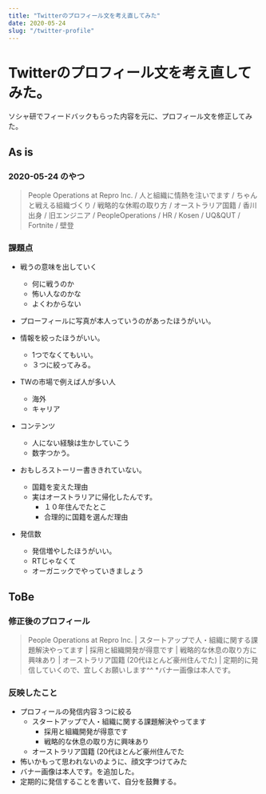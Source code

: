 ```yaml
---
title: "Twitterのプロフィール文を考え直してみた"
date: 2020-05-24
slug: "/twitter-profile"
---
```


# Twitterのプロフィール文を考え直してみた。
ソシャ研でフィードバックもらった内容を元に、プロフィール文を修正してみた。

## As is
### 2020-05-24 のやつ


>People Operations at Repro Inc. / 人と組織に情熱を注いでます / ちゃんと戦える組織づくり / 戦略的な休暇の取り方 / オーストラリア国籍 / 香川出身 / 旧エンジニア / PeopleOperations / HR / Kosen / UQ&QUT / Fortnite / 壁登


### 課題点
- 戦うの意味を出していく
	- 何に戦うのか
	- 怖い人なのかな
	- よくわからない

- プローフィールに写真が本人っていうのがあったほうがいい。
- 情報を絞ったほうがいい。
	- 1つでなくてもいい。
	- ３つに絞ってみる。

- TWの市場で例えば人が多い人
	- 海外
	- キャリア

- コンテンツ
	- 人にない経験は生かしていこう
	- 数字つかう。

- おもしろストーリー書ききれていない。
	- 国籍を変えた理由
	- 実はオーストラリアに帰化したんです。
		- １０年住んでたとこ
		- 合理的に国籍を選んだ理由

- 発信数
	- 発信増やしたほうがいい。
	- RTじゃなくて
	- オーガニックでやっていきましょう

## ToBe
### 修正後のプロフィール

>People Operations at Repro Inc. | スタートアップで人・組織に関する課題解決やってます | 採用と組織開発が得意です | 戦略的な休息の取り方に興味あり | オーストラリア国籍 (20代ほとんど豪州住んでた) | 定期的に発信していくので、宜しくお願いします^^ *バナー画像は本人です。


### 反映したこと
- プロフィールの発信内容３つに絞る
	- スタートアップで人・組織に関する課題解決やってます
		-  採用と組織開発が得意です
		-  戦略的な休息の取り方に興味あり
	-  オーストラリア国籍 (20代ほとんど豪州住んでた
- 怖いかもって思われないのように、顔文字つけてみた
- バナー画像は本人です。を追加した。
- 定期的に発信することを書いて、自分を鼓舞する。

